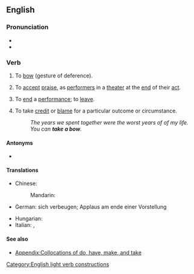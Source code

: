 ==English==

===Pronunciation===
* {{IPA|en|/ˈteɪk ə ˈbaʊ/}}
* {{audio|en|En-au-take a bow.ogg|Audio (AU)}}

===Verb===
{{en-verb|take<,,took,taken> a bow}}

# To [[bow]] (gesture of deference).
# {{lb|en|idiomatic}} To [[accept]] [[praise]], as [[performer]]s in a [[theater]] at the [[end]] of their [[act]].
# {{lb|en|idiomatic}} To [[end]] a [[performance]]; to [[leave]].
# {{lb|en|idiomatic|sarcasm}} To take [[credit]] or [[blame]] for a particular outcome or circumstance.
#: ''The years we spent together were the worst years of of my life. You can '''take a bow'''.''

====Antonyms====
* {{l|en|make one's bow}}

====Translations====
{{trans-top|to accept applause at the end of a performance}}
* Chinese:
*: Mandarin: {{t+|cmn|谢幕}}
* German: sich verbeugen; Applaus am ende einer Vorstellung {{t+|de|akzeptieren}}
{{trans-mid}}
* Hungarian: {{t+|hu|meghajol}}
* Italian: {{t+|it|inchinarsi}}, {{t+|it|fare}} {{t+|it|un}} {{t+|it|inchino}}
{{trans-bottom}}

====See also====
* [[Appendix:Collocations of do, have, make, and take]]
[[Category:English light verb constructions]]